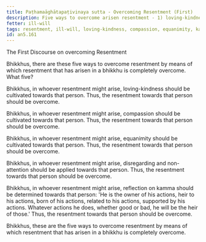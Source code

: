 ```yaml
---
title: Paṭhamaāghātapaṭivinaya sutta - Overcoming Resentment (First)
description: Five ways to overcome arisen resentment - 1) loving-kindness, 2) compassion, 3) equanimity, 4) disregarding and non-attention, 5) reflection on kamma.
fetter: ill-will
tags: resentment, ill-will, loving-kindness, compassion, equanimity, kamma, an, an5
id: an5.161
---
```


The First Discourse on overcoming Resentment

Bhikkhus, there are these five ways to overcome resentment by means of which resentment that has arisen in a bhikkhu is completely overcome. What five?

Bhikkhus, in whoever resentment might arise, loving-kindness should be cultivated towards that person. Thus, the resentment towards that person should be overcome.

Bhikkhus, in whoever resentment might arise, compassion should be cultivated towards that person. Thus, the resentment towards that person should be overcome.

Bhikkhus, in whoever resentment might arise, equanimity should be cultivated towards that person. Thus, the resentment towards that person should be overcome.

Bhikkhus, in whoever resentment might arise, disregarding and non-attention should be applied towards that person. Thus, the resentment towards that person should be overcome.

Bhikkhus, in whoever resentment might arise, reflection on kamma should be determined towards that person: 'He is the owner of his actions, heir to his actions, born of his actions, related to his actions, supported by his actions. Whatever actions he does, whether good or bad, he will be the heir of those.' Thus, the resentment towards that person should be overcome.

Bhikkhus, these are the five ways to overcome resentment by means of which resentment that has arisen in a bhikkhu is completely overcome.